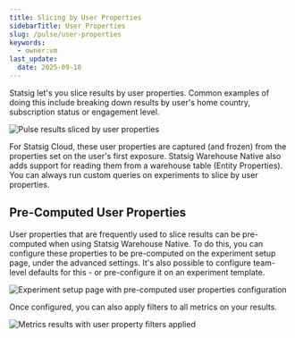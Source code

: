 ```yaml
---
title: Slicing by User Properties
sidebarTitle: User Properties
slug: /pulse/user-properties
keywords:
  - owner:vm
last_update:
  date: 2025-09-18
---
```


Statsig let's you slice results by user properties. Common examples of doing this include breaking down results by user's home country, subscription status or engagement level. 
<Frame>
  <img src="https://github.com/user-attachments/assets/60ad9a4f-8e85-42a6-8c36-147fc6c85873" alt="Pulse results sliced by user properties" />
</Frame>

For Statsig Cloud, these user properties are captured (and frozen) from the properties set on the user's first exposure. Statsig Warehouse Native also adds support for reading them from a warehouse table (Entity Properties). You can always run custom queries on experiments to slice by user properties. 

## Pre-Computed User Properties
User properties that are frequently used to slice results can be pre-computed when using Statsig Warehouse Native. To do this, you can configure these properties to be pre-computed on the experiment setup page, under the advanced settings. It's also possible to configure team-level defaults for this - or pre-configure it on an experiment template.
<Frame>
  <img src="https://github.com/user-attachments/assets/196bd217-dd29-4b63-9f1b-d08639e0d36d" alt="Experiment setup page with pre-computed user properties configuration" />
</Frame>

Once configured, you can also apply filters to all metrics on your results.
<Frame>
  <img src="https://github.com/user-attachments/assets/8b5c6dcc-feac-46c9-a6fa-331daafc4864" alt="Metrics results with user property filters applied" />
</Frame>
